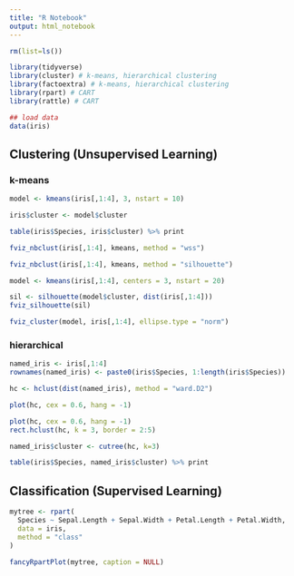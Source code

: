 ```yaml
---
title: "R Notebook"
output: html_notebook
---
```


```r
rm(list=ls())

library(tidyverse)
library(cluster) # k-means, hierarchical clustering
library(factoextra) # k-means, hierarchical clustering
library(rpart) # CART
library(rattle) # CART

## load data
data(iris)
```

## Clustering (Unsupervised Learning)

### k-means

```r
model <- kmeans(iris[,1:4], 3, nstart = 10)

iris$cluster <- model$cluster

table(iris$Species, iris$cluster) %>% print
```

```r
fviz_nbclust(iris[,1:4], kmeans, method = "wss")
```
```r
fviz_nbclust(iris[,1:4], kmeans, method = "silhouette")
```
```r
model <- kmeans(iris[,1:4], centers = 3, nstart = 20)

sil <- silhouette(model$cluster, dist(iris[,1:4]))
fviz_silhouette(sil)
```
```r
fviz_cluster(model, iris[,1:4], ellipse.type = "norm")
```
### hierarchical

```r
named_iris <- iris[,1:4]
rownames(named_iris) <- paste0(iris$Species, 1:length(iris$Species))

hc <- hclust(dist(named_iris), method = "ward.D2")

plot(hc, cex = 0.6, hang = -1)
```

```r
plot(hc, cex = 0.6, hang = -1)
rect.hclust(hc, k = 3, border = 2:5)
```

```r
named_iris$cluster <- cutree(hc, k=3)

table(iris$Species, named_iris$cluster) %>% print
```


## Classification (Supervised Learning)

```r
mytree <- rpart(
  Species ~ Sepal.Length + Sepal.Width + Petal.Length + Petal.Width, 
  data = iris, 
  method = "class"
)

fancyRpartPlot(mytree, caption = NULL)
```

